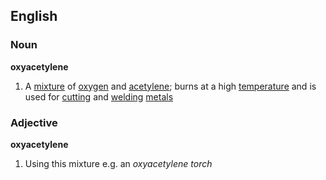 ==English==
===Noun===
{{wikipedia}}
'''oxyacetylene'''
#A [[mixture]] of [[oxygen]] and [[acetylene]]; burns at a high [[temperature]] and is used for [[cutting]] and [[welding]] [[metal]]s
===Adjective===
'''oxyacetylene'''
#Using this mixture e.g. an ''oxyacetylene torch''